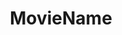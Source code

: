 ---
title: MovieName
description: MovieDescription
rating: PG
genre:
  - Fantasy
  - Children
  - Family
length: 1h 35m
cast:
  - Chris Pine
  - Ariana DeBose
  - Alan Tudyk
showtimes:
  - Jan 19th
  - Jan 20th
  - Jan 21th - 2pm Matinee
poster: ./images/outrun.jpg
trailer: https://www.youtube.com/watch?v=otNh9bTjXWg
socialImage: ./images/outrun.jpg


reelAlternative: true


eventNote: Showing Thursday June 26 @ 6:30 following the Flagstaff Fresh Market
contact:
  - name: Karen Cannady
    phone: 780-385-8795
  - name: Marilou Yampolsky
    phone: 780-679-8975
---